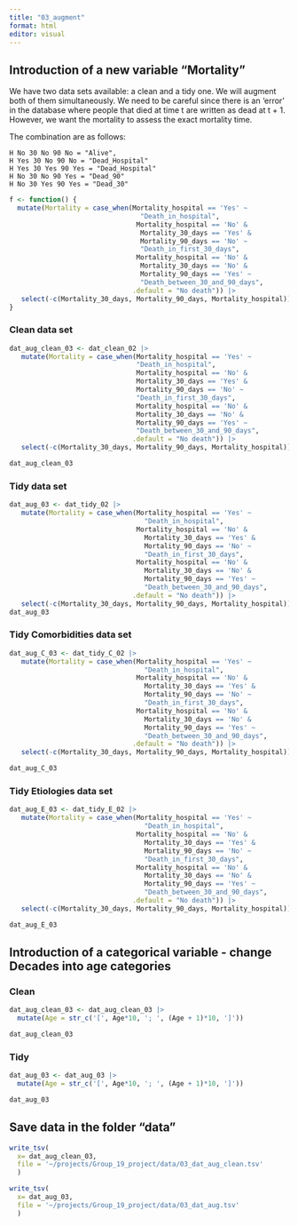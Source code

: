 ```yaml
---
title: "03_augment"
format: html
editor: visual
---
```


## Introduction of a new variable "Mortality"


We have two data sets available: a clean and a tidy one. We will augment both of
them simultaneously.
We need to be careful since there is an 'error' in the database where people 
that died at time t are written as dead at t + 1. However, we want the mortality
to assess the exact mortality time.

The combination are as follows:  

    H No 30 No 90 No = "Alive", 
    H Yes 30 No 90 No = "Dead_Hospital" 
    H Yes 30 Yes 90 Yes = "Dead_Hospital" 
    H No 30 No 90 Yes = "Dead_90" 
    H No 30 Yes 90 Yes = "Dead_30"

```r
f <- function() {
  mutate(Mortality = case_when(Mortality_hospital == 'Yes' ~ 
                                 "Death_in_hospital", 
                                Mortality_hospital == 'No' & 
                                 Mortality_30_days == 'Yes' & 
                                 Mortality_90_days == 'No' ~ 
                                 "Death_in_first_30_days", 
                                Mortality_hospital == 'No' & 
                                 Mortality_30_days == 'No' & 
                                 Mortality_90_days == 'Yes' ~ 
                                 "Death_between_30_and_90_days", 
                               .default = "No death")) |> 
   select(-c(Mortality_30_days, Mortality_90_days, Mortality_hospital))
}
```

### Clean data set
```r
dat_aug_clean_03 <- dat_clean_02 |> 
   mutate(Mortality = case_when(Mortality_hospital == 'Yes' ~ 
                                "Death_in_hospital", 
                                Mortality_hospital == 'No' & 
                                Mortality_30_days == 'Yes' & 
                                Mortality_90_days == 'No' ~ 
                                "Death_in_first_30_days", 
                                Mortality_hospital == 'No' & 
                                Mortality_30_days == 'No' & 
                                Mortality_90_days == 'Yes' ~ 
                                "Death_between_30_and_90_days",
                               .default = "No death")) |> 
   select(-c(Mortality_30_days, Mortality_90_days, Mortality_hospital))

dat_aug_clean_03
```  


### Tidy data set
```r
dat_aug_03 <- dat_tidy_02 |> 
   mutate(Mortality = case_when(Mortality_hospital == 'Yes' ~ 
                                  "Death_in_hospital", 
                                Mortality_hospital == 'No' & 
                                  Mortality_30_days == 'Yes' & 
                                  Mortality_90_days == 'No' ~ 
                                  "Death_in_first_30_days", 
                                Mortality_hospital == 'No' & 
                                  Mortality_30_days == 'No' & 
                                  Mortality_90_days == 'Yes' ~ 
                                  "Death_between_30_and_90_days", 
                               .default = "No death")) |> 
   select(-c(Mortality_30_days, Mortality_90_days, Mortality_hospital))
dat_aug_03
```
### Tidy Comorbidities data set 
```r
dat_aug_C_03 <- dat_tidy_C_02 |> 
   mutate(Mortality = case_when(Mortality_hospital == 'Yes' ~ 
                                  "Death_in_hospital", 
                                Mortality_hospital == 'No' & 
                                  Mortality_30_days == 'Yes' & 
                                  Mortality_90_days == 'No' ~ 
                                  "Death_in_first_30_days", 
                                Mortality_hospital == 'No' & 
                                  Mortality_30_days == 'No' & 
                                  Mortality_90_days == 'Yes' ~ 
                                  "Death_between_30_and_90_days", 
                               .default = "No death")) |> 
   select(-c(Mortality_30_days, Mortality_90_days, Mortality_hospital))

dat_aug_C_03
```

### Tidy Etiologies data set 

```r
dat_aug_E_03 <- dat_tidy_E_02 |> 
   mutate(Mortality = case_when(Mortality_hospital == 'Yes' ~ 
                                  "Death_in_hospital", 
                                Mortality_hospital == 'No' & 
                                  Mortality_30_days == 'Yes' & 
                                  Mortality_90_days == 'No' ~ 
                                  "Death_in_first_30_days", 
                                Mortality_hospital == 'No' & 
                                  Mortality_30_days == 'No' & 
                                  Mortality_90_days == 'Yes' ~ 
                                  "Death_between_30_and_90_days", 
                               .default = "No death")) |> 
   select(-c(Mortality_30_days, Mortality_90_days, Mortality_hospital))

dat_aug_E_03
```
## Introduction of a categorical variable - change Decades into age categories

### Clean
```r
dat_aug_clean_03 <- dat_aug_clean_03 |>
  mutate(Age = str_c('[', Age*10, '; ', (Age + 1)*10, ']'))

dat_aug_clean_03
```

### Tidy
```r
dat_aug_03 <- dat_aug_03 |>
  mutate(Age = str_c('[', Age*10, '; ', (Age + 1)*10, ']'))

dat_aug_03
```

## Save data in the folder "data"

```r
write_tsv(
  x= dat_aug_clean_03, 
  file = '~/projects/Group_19_project/data/03_dat_aug_clean.tsv'
  )
```

```r
write_tsv(
  x= dat_aug_03, 
  file = '~/projects/Group_19_project/data/03_dat_aug.tsv'
  )
```


